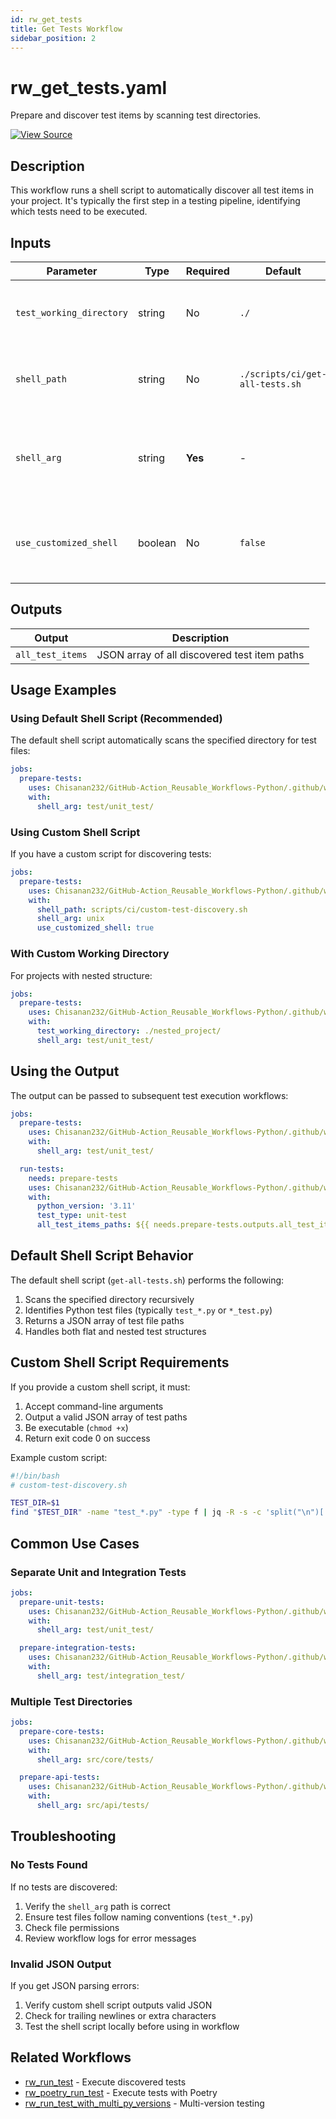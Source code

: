 ```yaml
---
id: rw_get_tests
title: Get Tests Workflow
sidebar_position: 2
---
```


# rw_get_tests.yaml

Prepare and discover test items by scanning test directories.

[![View Source](https://img.shields.io/badge/View-Source-blue?logo=github)](https://github.com/Chisanan232/GitHub-Action_Reusable_Workflows-Python/blob/master/.github/workflows/rw_get_tests.yaml)

## Description

This workflow runs a shell script to automatically discover all test items in your project. It's typically the first step in a testing pipeline, identifying which tests need to be executed.

## Inputs

| Parameter                | Type    | Required | Default                         | Description                                                        |
|--------------------------|---------|----------|---------------------------------|--------------------------------------------------------------------|
| `test_working_directory` | string  | No       | `./`                            | The working directory for test running                             |
| `shell_path`             | string  | No       | `./scripts/ci/get-all-tests.sh` | Path to the shell script that discovers test items                 |
| `shell_arg`              | string  | **Yes**  | -                               | Arguments for the shell script (typically the test directory path) |
| `use_customized_shell`   | boolean | No       | `false`                         | Whether to use a custom shell script instead of the default        |

## Outputs

| Output           | Description                                  |
|------------------|----------------------------------------------|
| `all_test_items` | JSON array of all discovered test item paths |

## Usage Examples

### Using Default Shell Script (Recommended)

The default shell script automatically scans the specified directory for test files:

```yaml
jobs:
  prepare-tests:
    uses: Chisanan232/GitHub-Action_Reusable_Workflows-Python/.github/workflows/rw_get_tests.yaml@master
    with:
      shell_arg: test/unit_test/
```

### Using Custom Shell Script

If you have a custom script for discovering tests:

```yaml
jobs:
  prepare-tests:
    uses: Chisanan232/GitHub-Action_Reusable_Workflows-Python/.github/workflows/rw_get_tests.yaml@master
    with:
      shell_path: scripts/ci/custom-test-discovery.sh
      shell_arg: unix
      use_customized_shell: true
```

### With Custom Working Directory

For projects with nested structure:

```yaml
jobs:
  prepare-tests:
    uses: Chisanan232/GitHub-Action_Reusable_Workflows-Python/.github/workflows/rw_get_tests.yaml@master
    with:
      test_working_directory: ./nested_project/
      shell_arg: test/unit_test/
```

## Using the Output

The output can be passed to subsequent test execution workflows:

```yaml
jobs:
  prepare-tests:
    uses: Chisanan232/GitHub-Action_Reusable_Workflows-Python/.github/workflows/rw_get_tests.yaml@master
    with:
      shell_arg: test/unit_test/

  run-tests:
    needs: prepare-tests
    uses: Chisanan232/GitHub-Action_Reusable_Workflows-Python/.github/workflows/rw_run_test.yaml@master
    with:
      python_version: '3.11'
      test_type: unit-test
      all_test_items_paths: ${{ needs.prepare-tests.outputs.all_test_items }}
```

## Default Shell Script Behavior

The default shell script (`get-all-tests.sh`) performs the following:

1. Scans the specified directory recursively
2. Identifies Python test files (typically `test_*.py` or `*_test.py`)
3. Returns a JSON array of test file paths
4. Handles both flat and nested test structures

## Custom Shell Script Requirements

If you provide a custom shell script, it must:

1. Accept command-line arguments
2. Output a valid JSON array of test paths
3. Be executable (`chmod +x`)
4. Return exit code 0 on success

Example custom script:

```bash
#!/bin/bash
# custom-test-discovery.sh

TEST_DIR=$1
find "$TEST_DIR" -name "test_*.py" -type f | jq -R -s -c 'split("\n")[:-1]'
```

## Common Use Cases

### Separate Unit and Integration Tests

```yaml
jobs:
  prepare-unit-tests:
    uses: Chisanan232/GitHub-Action_Reusable_Workflows-Python/.github/workflows/rw_get_tests.yaml@master
    with:
      shell_arg: test/unit_test/

  prepare-integration-tests:
    uses: Chisanan232/GitHub-Action_Reusable_Workflows-Python/.github/workflows/rw_get_tests.yaml@master
    with:
      shell_arg: test/integration_test/
```

### Multiple Test Directories

```yaml
jobs:
  prepare-core-tests:
    uses: Chisanan232/GitHub-Action_Reusable_Workflows-Python/.github/workflows/rw_get_tests.yaml@master
    with:
      shell_arg: src/core/tests/

  prepare-api-tests:
    uses: Chisanan232/GitHub-Action_Reusable_Workflows-Python/.github/workflows/rw_get_tests.yaml@master
    with:
      shell_arg: src/api/tests/
```

## Troubleshooting

### No Tests Found

If no tests are discovered:

1. Verify the `shell_arg` path is correct
2. Ensure test files follow naming conventions (`test_*.py`)
3. Check file permissions
4. Review workflow logs for error messages

### Invalid JSON Output

If you get JSON parsing errors:

1. Verify custom shell script outputs valid JSON
2. Check for trailing newlines or extra characters
3. Test the shell script locally before using in workflow

## Related Workflows

- [rw_run_test](rw_run_test.mdx) - Execute discovered tests
- [rw_poetry_run_test](rw_poetry_run_test.mdx) - Execute tests with Poetry
- [rw_run_test_with_multi_py_versions](rw_run_test_with_multi_py_versions.mdx) - Multi-version testing
